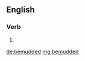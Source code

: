 ==English==

===Verb===
{{head|en|verb form}}

# {{en-past of|bemud}}

[[de:bemudded]]
[[mg:bemudded]]